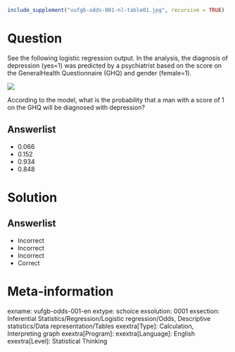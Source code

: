 ```r
include_supplement("vufgb-odds-001-nl-table01.jpg", recursive = TRUE)
```

Question
========
  
See the following logistic regression output. In the analysis, the diagnosis of depression (yes=1) was predicted by a psychiatrist based on the score on the GeneralHealth Questionnaire (GHQ) and gender (female=1).

![](vufgb-odds-001-nl-table01.jpg)
  
According to the model, what is the probability that a man with a score of 1 on the GHQ will be diagnosed with depression?

Answerlist
----------
* 0.066
* 0.152
* 0.934
* 0.848

Solution
========

Answerlist
----------
* Incorrect
* Incorrect
* Incorrect
* Correct

Meta-information
================
exname: vufgb-odds-001-en
extype: schoice
exsolution: 0001
exsection: Inferential Statistics/Regression/Logistic regression/Odds, Descriptive statistics/Data representation/Tables
exextra[Type]: Calculation, Interpreting graph
exextra[Program]: 
exextra[Language]: English
exextra[Level]: Statistical Thinking
